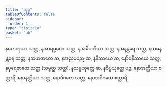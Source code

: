 ```yaml
---
title: "သုဒ္ဓ"
tableOfContents: false
sidebar:
  order: 1
type: "tipitaka"
basket: "ab"
---
```



<DynamicBreadcrumb />

<Division number="182">

<Paragraph number="2759">
နဟေတုယာ သတ္တ, နအာရမ္မဏေ သတ္တ, နအဓိပတိယာ သတ္တ, နအနန္တရေ သတ္တ, နသမနန္တရေ သတ္တ, နသဟဇာတေ ဆ, နအညမညေ ဆ, နနိဿယေ ဆ, နော်ပနိဿယေ သတ္တ, နပုရေဇာတေ သတ္တ (သဗ္ဗတ္ထ သတ္တ), နသမ္ပယုတ္တေ ဆ, နဝိပ္ပယုတ္တေ ပဉ္စ, နောအတ္ထိယာ စတ္တာရိ, နောနတ္ထိယာ သတ္တ, နောဝိဂတေ သတ္တ, နောအဝိဂတေ စတ္တာရိ.
</Paragraph>
</Division>